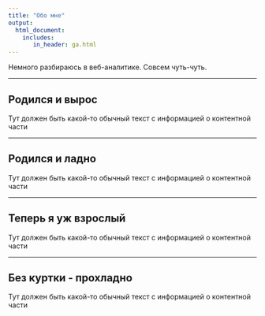 ```yaml
---
title: "Обо мне"
output: 
  html_document:
    includes:
       in_header: ga.html
---
```


Немного разбираюсь в веб-аналитике. Совсем чуть-чуть. 

*** 

## Родился и вырос

Тут должен быть какой-то обычный текст с информацией о контентной части

*** 

## Родился и ладно

Тут должен быть какой-то обычный текст с информацией о контентной части

*** 

## Теперь я уж взрослый

Тут должен быть какой-то обычный текст с информацией о контентной части

*** 

## Без куртки - прохладно

Тут должен быть какой-то обычный текст с информацией о контентной части
